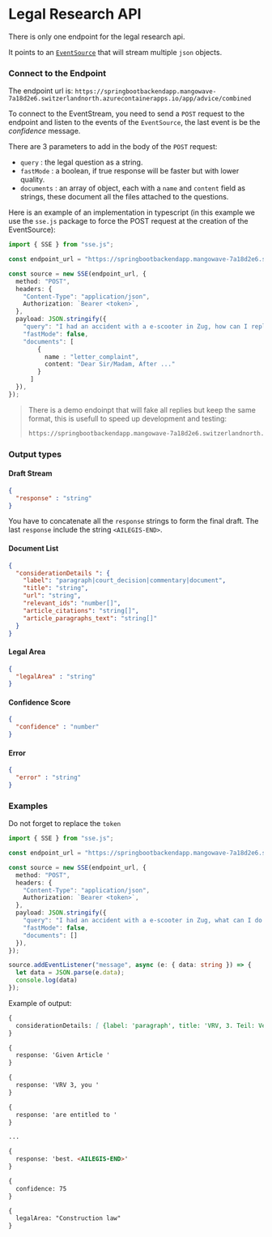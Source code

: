 # Legal Research API

There is only one endpoint for the legal research api. 

It points to an [`EventSource`](https://developer.mozilla.org/fr/docs/Web/API/EventSource) that will stream multiple `json` objects.

### Connect to the Endpoint

The endpoint url is: `https://springbootbackendapp.mangowave-7a18d2e6.switzerlandnorth.azurecontainerapps.io/app/advice/combined`

To connect to the EventStream, you need to send a `POST` request to the endpoint and listen to the events of the `EventSource`, the last event is be the *confidence* message.

There are 3 parameters to add in the body of the `POST` request: 

- `query` : the legal question as a string.
- `fastMode` : a boolean, if true response will be faster but with lower quality.
- `documents` : an array of object, each with a `name` and `content` field as strings, these document all the files attached to the questions.

Here is an example of an implementation in typescript (in this example we use the `sse.js` package to force the POST request at the creation of the EventSource):

```ts copy
import { SSE } from "sse.js";

const endpoint_url = "https://springbootbackendapp.mangowave-7a18d2e6.switzerlandnorth.azurecontainerapps.io/app/advice/combined"

const source = new SSE(endpoint_url, {
  method: "POST",
  headers: {
    "Content-Type": "application/json", 
    Authorization: `Bearer <token>`,
  },
  payload: JSON.stringify({
    "query": "I had an accident with a e-scooter in Zug, how can I reply to this letter ?"
    "fastMode": false,
    "documents": [
        {
          name : "letter_complaint",
          content: "Dear Sir/Madam, After ..."
        }
      ]
  }),
});
```

> There is a demo endoinpt that will fake all replies but keep the same format, this is usefull to speed up development and testing:  
> ```md copy
> https://springbootbackendapp.mangowave-7a18d2e6.switzerlandnorth.azurecontainerapps.io/demo/advice/combined
> ``` 

### Output types


#### Draft Stream
```json
{
  "response" : "string"
} 
```
You have to concatenate all the `response` strings to form the final draft. 
The last `response` include the string `<AILEGIS-END>`.

#### Document List
```json
{
  "considerationDetails ": {
    "label": "paragraph|court_decision|commentary|document",
    "title": "string",
    "url": "string",
    "relevant_ids": "number[]",
    "article_citations": "string[]",
    "article_paragraphs_text": "string[]"
  }
}
```

#### Legal Area
```json
{
  "legalArea" : "string"
} 
```

#### Confidence Score
```json
{
  "confidence" : "number"
} 
```

#### Error
```json
{
  "error" : "string"
} 
```

### Examples

Do not forget to replace the `token`

```ts filename="example.ts" copy
import { SSE } from "sse.js";

const endpoint_url = "https://springbootbackendapp.mangowave-7a18d2e6.switzerlandnorth.azurecontainerapps.io/app/advice/combined"

const source = new SSE(endpoint_url, {
  method: "POST",
  headers: {
    "Content-Type": "application/json", 
    Authorization: `Bearer <token>`,
  },
  payload: JSON.stringify({
    "query": "I had an accident with a e-scooter in Zug, what can I do ?"
    "fastMode": false,
    "documents": []
  }),
});

source.addEventListener("message", async (e: { data: string }) => {
  let data = JSON.parse(e.data);
  console.log(data)
});
```

Example of output: 
```md copy
{
  considerationDetails: [ {label: 'paragraph', title: 'VRV, 3. Teil: Verhalten bei Unfällen, Sicherung der Unfallstelle', relevant_ids: Array(1), url: 'https://www.fedlex.admin.ch/eli/cc/1962/1364_1409_1420/de#art_54', article_citations: Array(3), …} , ... ]
}

{
  response: 'Given Article '
}

{
  response: 'VRV 3, you '
}

{
  response: 'are entitled to '
}

...

{
  response: 'best. <AILEGIS-END>'
}

{
  confidence: 75
}

{
  legalArea: "Construction law"
}

```
